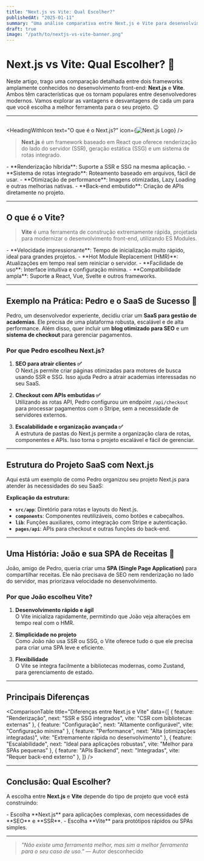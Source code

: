 ```yaml
---
title: "Next.js vs Vite: Qual Escolher?"
publishedAt: "2025-01-11"
summary: "Uma análise comparativa entre Next.js e Vite para desenvolvimento moderno de aplicações web."
draft: true
image: "/path/to/nextjs-vs-vite-banner.png"
---
```


# Next.js vs Vite: Qual Escolher? 🎉

Neste artigo, trago uma comparação detalhada entre dois frameworks amplamente conhecidos no desenvolvimento front-end: **Next.js** e **Vite**. Ambos têm características que os tornam populares entre desenvolvedores modernos. Vamos explorar as vantagens e desvantagens de cada um para que você escolha a melhor ferramenta para o seu projeto. 😉

---
##

<HeadingWithIcon
  text="O que é o Next.js?"
  icon={<img src="/nextjs2.svg" alt="Next.js Logo" className="w-10 h-10" />}
/>

<blockquote>
  <strong>Next.js</strong> é um framework baseado em React que oferece renderização do lado do servidor (SSR), geração estática (SSG) e um sistema de rotas integrado.
</blockquote>

<Card title="" description="Principais razões para escolher o Next.js:">
  - **Renderização híbrida**: Suporte a SSR e SSG na mesma aplicação.
  - **Sistema de rotas integrado**: Roteamento baseado em arquivos, fácil de usar.
  - **Otimização de performance**: Imagens otimizadas, Lazy Loading e outras melhorias nativas.
  - **Back-end embutido**: Criação de APIs diretamente no projeto.
</Card>

---

## O que é o Vite?

<blockquote>
  <strong>Vite</strong> é uma ferramenta de construção extremamente rápida, projetada para modernizar o desenvolvimento front-end, utilizando ES Modules.
</blockquote>

<Card title="" description="Principais razões para escolher o Vite:">
  - **Velocidade impressionante**: Tempo de inicialização muito rápido, ideal para grandes projetos.
  - **Hot Module Replacement (HMR)**: Atualizações em tempo real sem reiniciar o servidor.
  - **Facilidade de uso**: Interface intuitiva e configuração mínima.
  - **Compatibilidade ampla**: Suporte a React, Vue, Svelte e outros frameworks.
</Card>

---

## Exemplo na Prática: Pedro e o SaaS de Sucesso 🚀

Pedro, um desenvolvedor experiente, decidiu criar um **SaaS para gestão de academias**. Ele precisa de uma plataforma robusta, escalável e de alta performance. Além disso, quer incluir um **blog otimizado para SEO** e um **sistema de checkout** para gerenciar pagamentos.

### Por que Pedro escolheu Next.js?

1. **SEO para atrair clientes ✅**  
   O Next.js permite criar páginas otimizadas para motores de busca usando SSR e SSG. Isso ajuda Pedro a atrair academias interessadas no seu SaaS.

2. **Checkout com APIs embutidas ✅**  
   Utilizando as rotas API, Pedro configurou um endpoint `/api/checkout` para processar pagamentos com o Stripe, sem a necessidade de servidores externos.

3. **Escalabilidade e organização avançada ✅**  
   A estrutura de pastas do Next.js permite a organização clara de rotas, componentes e APIs. Isso torna o projeto escalável e fácil de gerenciar.

---

## Estrutura do Projeto SaaS com Next.js

Aqui está um exemplo de como Pedro organizou seu projeto Next.js para atender às necessidades do seu SaaS:

<NextFileTree />

**Explicação da estrutura:**
- **`src/app`**: Diretório para rotas e layouts do Next.js.
- **`components`**: Componentes reutilizáveis, como botões e cabeçalhos.
- **`lib`**: Funções auxiliares, como integração com Stripe e autenticação.
- **`pages/api`**: APIs para checkout e outras funções do back-end.

---

## Uma História: João e sua SPA de Receitas 🍳

João, amigo de Pedro, queria criar uma **SPA (Single Page Application)** para compartilhar receitas. Ele não precisava de SEO nem renderização no lado do servidor, mas priorizava velocidade no desenvolvimento.

### Por que João escolheu Vite?

1. **Desenvolvimento rápido e ágil**  
   O Vite inicializa rapidamente, permitindo que João veja alterações em tempo real com o HMR.

2. **Simplicidade no projeto**  
   Como João não usa SSR ou SSG, o Vite oferece tudo o que ele precisa para criar uma SPA leve e eficiente.

3. **Flexibilidade**  
   O Vite se integra facilmente a bibliotecas modernas, como Zustand, para gerenciamento de estado.

---

## Principais Diferenças

<ComparisonTable
  title="Diferenças entre Next.js e Vite"
  data={[
    { feature: "Renderização", next: "SSR e SSG integrados", vite: "CSR com bibliotecas externas" },
    { feature: "Configuração", next: "Altamente configurável", vite: "Configuração mínima" },
    { feature: "Performance", next: "Alta (otimizações integradas)", vite: "Extremamente rápida no desenvolvimento" },
    { feature: "Escalabilidade", next: "Ideal para aplicações robustas", vite: "Melhor para SPAs pequenas" },
    { feature: "APIs Backend", next: "Integradas", vite: "Requer back-end externo" },
  ]}
/>

---

## Conclusão: Qual Escolher?

A escolha entre **Next.js** e **Vite** depende do tipo de projeto que você está construindo:

<Card title="Resumo: Quando escolher cada ferramenta" description="">
  - Escolha **Next.js** para aplicações complexas, com necessidades de **SEO** e **SSR**.
  - Escolha **Vite** para protótipos rápidos ou SPAs simples.
</Card>

---

> *"Não existe uma ferramenta melhor, mas sim a melhor ferramenta para o seu caso de uso."* — Autor desconhecido
